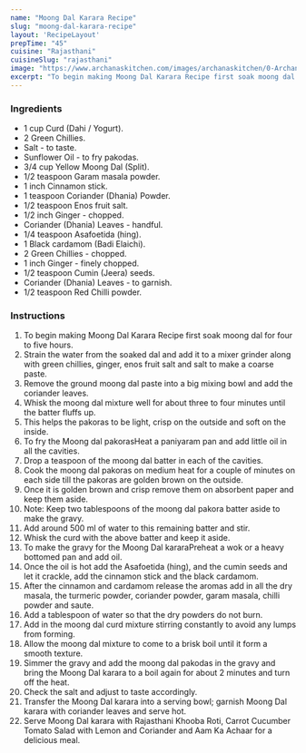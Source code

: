 ---
name: "Moong Dal Karara Recipe"
slug: "moong-dal-karara-recipe"
layout: 'RecipeLayout'
prepTime: "45"
cuisine: "Rajasthani"
cuisineSlug: "rajasthani"
image: "https://www.archanaskitchen.com/images/archanaskitchen/0-Archanas-Kitchen-Recipes/2019/Moong_Dal_Karara_Recipe_2-2_1600.jpg"
excerpt: "To begin making Moong Dal Karara Recipe first soak moong dal for four to five hours"
---

### Ingredients

- 1 cup Curd (Dahi / Yogurt).
- 2 Green Chillies.
- Salt - to taste.
- Sunflower Oil - to fry pakodas.
- 3/4 cup Yellow Moong Dal (Split).
- 1/2 teaspoon Garam masala powder.
- 1 inch Cinnamon stick.
- 1 teaspoon Coriander (Dhania) Powder.
- 1/2 teaspoon Enos fruit salt.
- 1/2 inch Ginger - chopped.
- Coriander (Dhania) Leaves - handful.
- 1/4 teaspoon Asafoetida (hing).
- 1 Black cardamom (Badi Elaichi).
- 2 Green Chillies - chopped.
- 1 inch Ginger - finely chopped.
- 1/2 teaspoon Cumin (Jeera) seeds.
- Coriander (Dhania) Leaves - to garnish.
- 1/2 teaspoon Red Chilli powder.

### Instructions

1. To begin making Moong Dal Karara Recipe first soak moong dal for four to five hours.
1. Strain the water from the soaked dal and add it to a mixer grinder along with green chillies, ginger, enos fruit salt and salt to make a coarse paste.
1. Remove the ground moong dal paste into a big mixing bowl and add the coriander leaves.
1. Whisk the moong dal mixture well for about three to four minutes until the batter fluffs up.
1. This helps the pakoras to be light, crisp on the outside and soft on the inside.
1. To fry the Moong dal pakorasHeat a paniyaram pan and add little oil in all the cavities.
1. Drop a teaspoon of the moong dal batter in each of the cavities.
1. Cook the moong dal pakoras on medium heat for a couple of minutes on each side till the pakoras are golden brown on the outside.
1. Once it is golden brown and crisp remove them on absorbent paper and keep them aside.
1. Note: Keep two tablespoons of the moong dal pakora batter aside to make the gravy.
1. Add around 500 ml of water to this remaining batter and stir.
1. Whisk the curd with the above batter and keep it aside.
1. To make the gravy for the Moong Dal kararaPreheat a wok or a heavy bottomed pan and add oil.
1. Once the oil is hot add the Asafoetida (hing), and the cumin seeds and let it crackle, add the cinnamon stick and the black cardamom.
1. After the cinnamon and cardamom release the aromas add in all the dry masala, the turmeric powder, coriander powder, garam masala, chilli powder and saute.
1. Add a tablespoon of water so that the dry powders do not burn.
1. Add in the moong dal curd mixture stirring constantly to avoid any lumps from forming.
1. Allow the moong dal mixture to come to a brisk boil until it form a smooth texture.
1. Simmer the gravy and add the moong dal pakodas in the gravy and bring the Moong Dal karara to a boil again for about 2 minutes and turn off the heat.
1. Check the salt and adjust to taste accordingly.
1. Transfer the Moong Dal karara into a serving bowl; garnish Moong Dal karara with coriander leaves and serve hot.
1. Serve Moong Dal karara with Rajasthani Khooba Roti, Carrot Cucumber Tomato Salad with Lemon and Coriander and  Aam Ka Achaar for a delicious meal.
